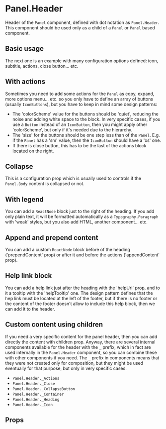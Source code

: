 

<Meta title="Components/Layout/Panel/Components/PanelHeader/Overview" />

# Panel.Header

Header of the `Panel` component, defined with dot notation as `Panel.Header`. This component should be used only as a
child of a `Panel` or `Panel` based component.

## Basic usage

<Canvas of={Stories.Playground} />

The next one is an example with many configuration options defined: icon, subtitle, actions, close button... etc.

<Canvas of={Stories.Complex} />

## With actions

Sometimes you need to add some actions for the `Panel` as copy, expand, more options menu... etc. so you only have to
define an array of buttons (usually `IconButtons`), but you have to keep in mind some design patterns:

- The 'colorScheme' value for the buttons should be 'quiet', reducing the noise and adding white space to the block.
  In very specific cases, if you use a `Button` instead of an `IconButton`, then you might apply other 'colorScheme',
  but only if it's needed due to the hierarchy.
- The 'size' for the buttons should be one step less than of the `Panel`. E.g. if the `Panel` has a 'sm' value,
  then the `IconButton` should have a 'xs' one.
- If there is close button, this has to be the last of the actions block located on the right.

<Canvas of={Stories.WithActions} />

## Collapse

This is a configuration prop which is usually used to controls if the `Panel.Body` content is collapsed or not.

<Canvas of={Stories.Collapsable} />

## With legend

You can add a `ReactNode` block just to the right of the heading. If you add only plain text, it will be formatted
automatically as a `Typography.Paragraph` with 'weak' styles, but you also add HTML, another component... etc.

<Canvas of={Stories.WithLegend} />

## Append and prepend content

You can add a custom `ReactNode` block before of the heading ('prependContent' prop) or after it and before the actions
('appendContent' prop).

<Canvas of={Stories.AppendAndPrepend} />

## Help link block

You can add a help link just after the heading with the 'helpUrl' prop, and to it a tooltip with the 'helpTooltip' one.
The design pattern defines that the hep link must be located at the left of the footer, but if there is no footer or
the content of the footer doesn't allow to include this help block, then we can add it to the header.

<Canvas of={Stories.Help} />

## Custom content using children

If you need a very specific content for the panel header, then you can add directly the content with children prop.
Anyway, there are several internal components available for the header with the `_` prefix, which in fact are used
internally in the `Panel.Header` component, so you can combine these with other components if you need. The `_` prefix
in components means that they were not created only for composition, but they might be used eventually for that purpose,
but only in very specific cases.

- `Panel.Header._Actions`
- `Panel.Header._Close`
- `Panel.Header._CollapseButton`
- `Panel.Header._Container`
- `Panel.Header._Heading`
- `Panel.Header._Icon`

<Canvas of={Stories.Children} />

## Props

<ArgTypes of={Stories} />

